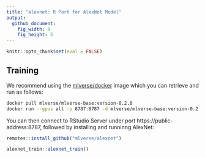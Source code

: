 ```yaml
---
title: "alexnet: R Port for AlexNet Model"
output:
  github_document:
    fig_width: 9
    fig_height: 5
---
```

```r
knitr::opts_chunk$set(eval = FALSE)
```

## Training

We recommend using the [mlverse/docker](https://github.com/mlverse/docker) image which you can retrieve and run as follows:

```bash
docker pull mlverse/mlverse-base:version-0.2.0
docker run --gpus all -p 8787:8787 -d mlverse/mlverse-base:version-0.2.0
```

You can then connect to RStudio Server under port https://public-address:8787, followed by installing and runninng AlexNet:

```r
remotes::install_github("mlverse/alexnet")

alexnet_train::alexnet_train()
```

